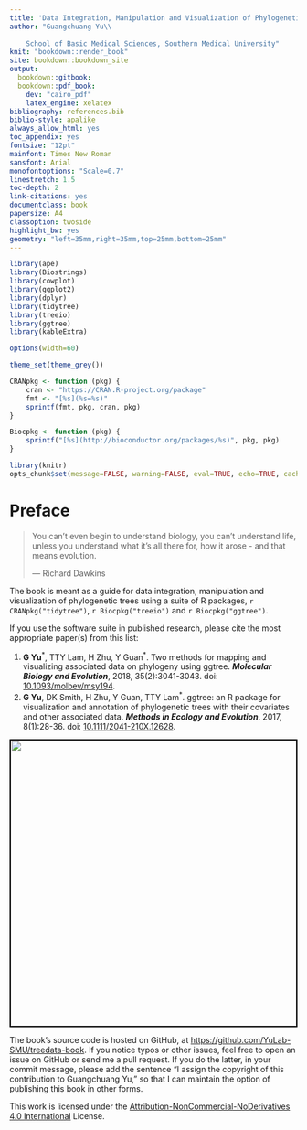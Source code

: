 ```yaml
---
title: 'Data Integration, Manipulation and Visualization of Phylogenetic Trees'
author: "Guangchuang Yu\\
    
    School of Basic Medical Sciences, Southern Medical University"
knit: "bookdown::render_book"
site: bookdown::bookdown_site
output:
  bookdown::gitbook:
  bookdown::pdf_book:
    dev: "cairo_pdf"
    latex_engine: xelatex
bibliography: references.bib
biblio-style: apalike
always_allow_html: yes
toc_appendix: yes
fontsize: "12pt"
mainfont: Times New Roman
sansfont: Arial
monofontoptions: "Scale=0.7"
linestretch: 1.5
toc-depth: 2
link-citations: yes
documentclass: book
papersize: A4
classoption: twoside
highlight_bw: yes
geometry: "left=35mm,right=35mm,top=25mm,bottom=25mm"
---
```



```r
library(ape)
library(Biostrings)
library(cowplot)
library(ggplot2)
library(dplyr)
library(tidytree)
library(treeio)
library(ggtree)
library(kableExtra)

options(width=60)

theme_set(theme_grey())

CRANpkg <- function (pkg) {
    cran <- "https://CRAN.R-project.org/package"
    fmt <- "[%s](%s=%s)"
    sprintf(fmt, pkg, cran, pkg)
}

Biocpkg <- function (pkg) {
    sprintf("[%s](http://bioconductor.org/packages/%s)", pkg, pkg)
}

library(knitr)
opts_chunk$set(message=FALSE, warning=FALSE, eval=TRUE, echo=TRUE, cache=TRUE)
```




# Preface {-}

> You can't even begin to understand biology, you can't understand life, unless
> you understand what it's all there for, how it arose - and that means
> evolution.
>
> --- Richard Dawkins


The book is meant as a guide for data integration, manipulation and visualization of phylogenetic trees using a suite of R packages, `r CRANpkg("tidytree")`, `r Biocpkg("treeio")` and `r Biocpkg("ggtree")`.

If you use the software suite in published research, please cite the most appropriate paper(s) from this list:

1. __G Yu__^\*^, TTY Lam, H Zhu, Y Guan^\*^. Two methods for mapping and visualizing associated data on phylogeny using ggtree. __*Molecular Biology and Evolution*__, 2018, 35(2):3041-3043.
doi: [10.1093/molbev/msy194](https://doi.org/10.1093/molbev/msy194).
2. __G Yu__, DK Smith, H Zhu, Y Guan, TTY Lam^\*^. ggtree: an R package for
visualization and annotation of phylogenetic trees with their covariates and
other associated data. __*Methods in Ecology and Evolution*__. 2017, 8(1):28-36.
doi: [10.1111/2041-210X.12628](https://doi.org/10.1111/2041-210X.12628).

<center>
<img src="book-cover.png" style="width:500px;border:2px solid black;"/>
</center>

The book’s source code is hosted on GitHub, at <https://github.com/YuLab-SMU/treedata-book>. If you notice typos or other issues, feel free to open an issue on GitHub or send me a pull request. If you do the latter, in your commit message, please add the sentence "I assign the copyright of this contribution to Guangchuang Yu," so that I can maintain the option of publishing this book in other forms.

This work is licensed under the [Attribution-NonCommercial-NoDerivatives 4.0 International](https://creativecommons.org/licenses/by-nc-nd/4.0/legalcode) License.

